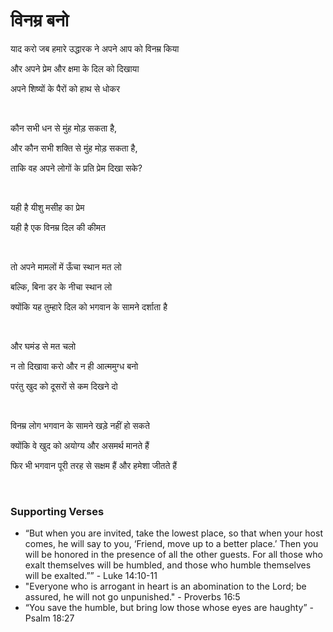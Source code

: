 # विनम्र बनो

याद करो जब हमारे उद्धारक ने अपने आप को विनम्र किया

और अपने प्रेम और क्षमा के दिल को दिखाया

अपने शिष्यों के पैरों को हाथ से धोकर

<p></p>

<br />

कौन सभी धन से मुंह मोड़ सकता है,

और कौन सभी शक्ति से मुंह मोड़ सकता है,

ताकि वह अपने लोगों के प्रति प्रेम दिखा सके?

<p></p>

<br />

यही है यीशु मसीह का प्रेम

यही है एक विनम्र दिल की कीमत

<br />

तो अपने मामलों में ऊँचा स्थान मत लो

बल्कि, बिना डर के नीचा स्थान लो

क्योंकि यह तुम्हारे दिल को भगवान के सामने दर्शाता है

<p></p>

<br />

और घमंड से मत चलो

न तो दिखावा करो और न ही आत्ममुग्ध बनो

परंतु खुद को दूसरों से कम दिखने दो

<p></p>

<br />

विनम्र लोग भगवान के सामने खड़े नहीं हो सकते

क्योंकि वे खुद को अयोग्य और असमर्थ मानते हैं

फिर भी भगवान पूरी तरह से सक्षम हैं और हमेशा जीतते हैं

<p></p>

<br />

### Supporting Verses

- “But when you are invited, take the lowest place, so that when your host comes, he will say to you, ‘Friend, move up to a better place.’ Then you will be honored in the presence of all the other guests. For all those who exalt themselves will be humbled, and those who humble themselves will be exalted.”” - Luke 14:10-11
- "Everyone who is arrogant in heart is an abomination to the Lord; be assured, he will not go unpunished." - Proverbs 16:5
- “You save the humble, but bring low those whose eyes are haughty” - Psalm 18:27